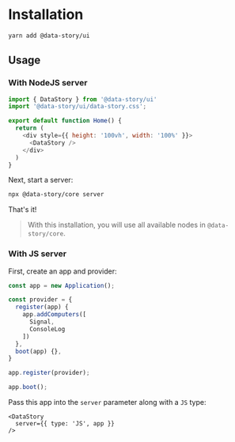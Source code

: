 # Installation
```bash copy
yarn add @data-story/ui
```

## Usage

### With NodeJS server

```js copy
import { DataStory } from '@data-story/ui'
import '@data-story/ui/data-story.css';

export default function Home() {
  return (
    <div style={{ height: '100vh', width: '100%' }}>
      <DataStory />
    </div>
  )
}
```

Next, start a server:
```bash
npx @data-story/core server
```

That's it!

> With this installation, you will use all available nodes in `@data-story/core`.

### With JS server
First, create an app and provider:
```ts
const app = new Application();

const provider = {
  register(app) {
    app.addComputers([
      Signal,
      ConsoleLog
    ])
  },
  boot(app) {},
}

app.register(provider);

app.boot();
```
Pass this app into the `server` parameter along with a `JS` type:
```tsx
<DataStory
  server={{ type: 'JS', app }}
/>
```
